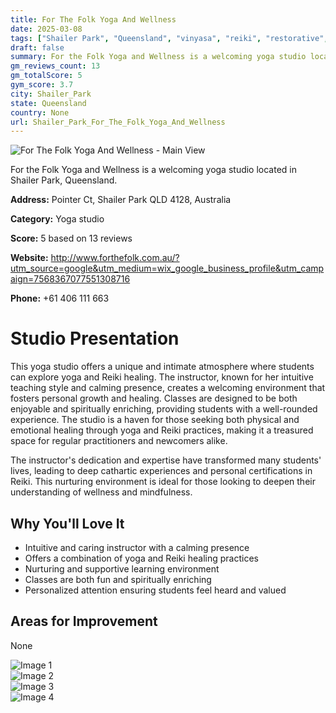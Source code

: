 ```yaml
---
title: For The Folk Yoga And Wellness
date: 2025-03-08
tags: ["Shailer Park", "Queensland", "vinyasa", "reiki", "restorative", "intimate atmosphere", "peaceful environment", "Shailer Park"]  
draft: false
summary: For the Folk Yoga and Wellness is a welcoming yoga studio located in Shailer Park, Queensland.
gm_reviews_count: 13
gm_totalScore: 5
gym_score: 3.7
city: Shailer_Park
state: Queensland
country: None
url: Shailer_Park_For_The_Folk_Yoga_And_Wellness
---
```


<div className="aspect-[16/9] relative my-8">
  <img 
    src="https://lh5.googleusercontent.com/p/AF1QipOfOhn3udGgSFoBn5eLWAIyiMtkhyTajYdX-36p=w1920-h1080-k-no"
    alt="For The Folk Yoga And Wellness - Main View"
    className="object-cover absolute inset-0 w-full h-full rounded-lg"
  />
</div>

For the Folk Yoga and Wellness is a welcoming yoga studio located in Shailer Park, Queensland.

**Address:** Pointer Ct, Shailer Park QLD 4128, Australia

**Category:** Yoga studio

**Score:** 5 based on 13 reviews

**Website:** http://www.forthefolk.com.au/?utm_source=google&utm_medium=wix_google_business_profile&utm_campaign=7568367077551308716

**Phone:** +61 406 111 663

# Studio Presentation

This yoga studio offers a unique and intimate atmosphere where students can explore yoga and Reiki healing. The instructor, known for her intuitive teaching style and calming presence, creates a welcoming environment that fosters personal growth and healing. Classes are designed to be both enjoyable and spiritually enriching, providing students with a well-rounded experience. The studio is a haven for those seeking both physical and emotional healing through yoga and Reiki practices, making it a treasured space for regular practitioners and newcomers alike.

The instructor's dedication and expertise have transformed many students' lives, leading to deep cathartic experiences and personal certifications in Reiki. This nurturing environment is ideal for those looking to deepen their understanding of wellness and mindfulness.

## Why You'll Love It

- Intuitive and caring instructor with a calming presence
- Offers a combination of yoga and Reiki healing practices
- Nurturing and supportive learning environment
- Classes are both fun and spiritually enriching
- Personalized attention ensuring students feel heard and valued

## Areas for Improvement

None

<div className="grid grid-cols-1 xl:grid-cols-2 gap-4 my-8">
<div className="aspect-[4/3] relative"><img src="https://lh5.googleusercontent.com/p/AF1QipO7rCMRIUkCrY-5ccbblZfQ4hGrpDlMUqtWeB_L=w1920-h1080-k-no" alt="Image 1" className="object-cover absolute inset-0 w-full h-full rounded-lg" /></div>
<div className="aspect-[4/3] relative"><img src="https://lh5.googleusercontent.com/p/AF1QipORwoQ4LwFHJxXZ5Nv2K0Idye8sqOyGXcJ230uX=w1920-h1080-k-no" alt="Image 2" className="object-cover absolute inset-0 w-full h-full rounded-lg" /></div>
<div className="aspect-[4/3] relative"><img src="https://lh5.googleusercontent.com/p/AF1QipM7C2L8Un0_IIdKY0asxxE-Eh1rsMgJRY-6xl_3=w1920-h1080-k-no" alt="Image 3" className="object-cover absolute inset-0 w-full h-full rounded-lg" /></div>
<div className="aspect-[4/3] relative"><img src="https://lh5.googleusercontent.com/p/AF1QipOFwxxsp4BY6Z20DwnzS5Q1rzMhJRnnGZi2X6u6=w1920-h1080-k-no" alt="Image 4" className="object-cover absolute inset-0 w-full h-full rounded-lg" /></div>
</div>